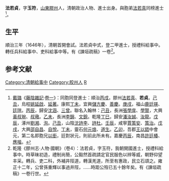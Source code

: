 '''法若貞'''，字'''玉符'''，[[山東|山東]][[膠州|膠州]]人，清朝政治人物、進士出身。與胞弟[[法若真|法若真]]同榜進士<ref>[[戴璐|戴璐]]《[[藤陰雜記|藤陰雜記]]·[[s:藤陰雜記/卷1|卷一]]》：同胞同登進士：順治[[Template:順治三年丙戌科殿試金榜|丙戌]]，膠州[[法若真|法若真]]、'''若貞'''。[[Template:順治六年己丑科殿試金榜|己丑]]，烏程[[姚延啟|姚延啟]]、[[姚延著|延著]]。康熙[[Template:康熙六年丁未科殿試金榜|丁未]]，宜興[[儲方慶|儲方慶]]、[[儲善慶|善慶]]。[[Template:康熙九年庚戌科殿試金榜|庚戌]]，福山[[鹿廷瑛|鹿廷瑛]]、[[鹿廷瑄|廷瑄]]。[[Template:康熙十五年丙辰科殿試金榜|丙辰]]，歸安[[沈涵|沈涵]]、[[沈三曾|三曾]]。聯名入翰林：[[Template:康熙四十八年己丑科殿試金榜|己丑]]，長洲[[張學庠|張學庠]]、[[張學賢|學賢]]，大興[[黃叔琬|黃叔琬]]、[[黃叔璥|叔璥]]。[[Template:康熙五十四年乙未科殿試金榜|乙未]]，長洲[[李錦|李錦]]、[[李文銳|文銳]]。乾隆[[Template:乾隆二年丁巳恩科殿試金榜|丁巳]]，歸安[[潘汝誠|潘汝誠]]、[[潘汝龍|汝龍]]。[[Template:乾隆十三年戊辰科殿試金榜|戊辰]]，涿州[[劉湘|劉湘]]、[[劉洵|洵]]。[[Template:乾隆三十四年己丑科殿試金榜|己丑]]，山陰[[沈詩李|沈詩李]]、[[沈詩杜|詩杜]]。[[Template:乾隆三十七年壬辰科殿試金榜|壬辰]]，咸寧[[賈策安|賈策安]]、[[賈策治|策治]]。[[Template:乾隆四十三年戊戌科殿試金榜|戊戌]]，大興[[邵自昌|邵自昌]]、[[邵自悅|自悅]]。[[Template:乾隆五十二年丁未科殿試金榜|丁未]]，靈石[[何道沖|何元烺]]、[[何道生|道生]]。[[Template:乾隆六十年乙卯恩科殿試金榜|乙卯]]，吾郡[[王以鋙|王以鋙]]中會元，第二名即胞兄[[王以銜|以銜]]，廷對狀元，則前此所未有。嘉慶[[Template:嘉慶元年丙辰科殿試金榜|丙辰]]，南昌[[許廷椿|許廷椿]]、[[許應喈|應喈]]。</ref>。

==生平==
順治三年（1646年），清朝首開會試。法若貞中式，登二甲進士，授禮科給事中。轉任兵科給事中、吏科給事中等。有《諫垣疏稿》一卷<ref>乾隆《膠州志·人物·國朝》（卷4）：法若貞，字玉符，我朝開國進士，授禮科給事中。時草昧初造，禮制尚簡，公毅然首疏請定官民服色以辨等威，朝野仰望丰采。轉兵、吏二科，外補井陘道，轉漢羌道，所至有惠政，民立石頌之。雍正十二年，公曾孫重輝以事過井陘，……時距公歿已五十餘年矣。有《諫垣疏稿》一卷行世。</ref>。

==参考文献==
{{reflist}}
{{清朝人物小作品}}
{{順治三年丙戌科殿試金榜}}
{{DEFAULTSORT:Fa法}}
[[Category:清朝給事中|Category:清朝給事中]]
[[Category:胶州人|Category:胶州人]]
[[Category:法姓|R]]